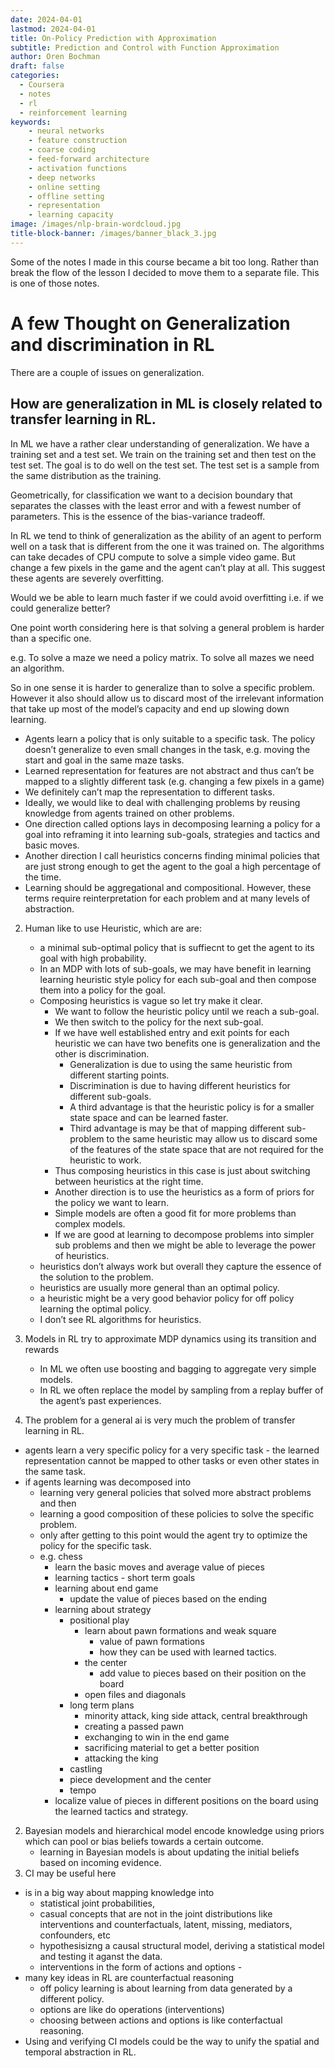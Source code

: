 ```yaml
---
date: 2024-04-01
lastmod: 2024-04-01
title: On-Policy Prediction with Approximation
subtitle: Prediction and Control with Function Approximation
author: Oren Bochman
draft: false
categories:
  - Coursera
  - notes
  - rl
  - reinforcement learning
keywords:
    - neural networks
    - feature construction
    - coarse coding
    - feed-forward architecture
    - activation functions
    - deep networks
    - online setting
    - offline setting
    - representation
    - learning capacity
image: /images/nlp-brain-wordcloud.jpg
title-block-banner: /images/banner_black_3.jpg
---
```



Some of the notes I made in this course became a bit too long. Rather than break the flow of the lesson I decided to move them to a separate file. This is one of those notes.


# A few Thought on Generalization and discrimination in RL

There are a couple of issues on generalization.

## How are generalization in ML is closely related to transfer learning in RL.

In ML we have a rather clear understanding of generalization. We have a training set and a test set. We train on the training set and then test on the test set. The goal is to do well on the test set. The test set is a sample from the same distribution as the training. 

Geometrically, for classification we want to a decision boundary that separates the classes with the least error and with a fewest number of parameters. This is the essence of the bias-variance tradeoff.

In RL we tend to think of generalization as the ability of an agent to perform well on a task that is different from the one it was trained on. The algorithms can take decades of CPU compute to solve a simple video game. But change a few pixels in the game and the agent can't play at all. This suggest these agents are severely overfitting. 

Would we be able to learn much faster if we could avoid overfitting i.e. if we could generalize better?

One point worth considering here is that solving a general problem is harder than a specific one. 

e.g. To solve a maze we need a policy matrix. To solve all mazes we need an algorithm.

So in one sense it is harder to generalize than to solve a specific problem. However it also should allow us to discard most of the irrelevant information that take up most of the model's capacity and end up slowing down learning.


-   Agents learn a policy that is only suitable to a specific task. The policy doesn't generalize to even small changes in the task, e.g. moving the start and goal in the same maze tasks.
-   Learned representation for features are not abstract and thus can't be mapped to a slightly different task (e.g. changing a few pixels in a game)
-   We definitely can't map the representation to different tasks.
-   Ideally, we would like to deal with challenging problems by reusing knowledge from agents trained on other problems.
-   One direction called options lays in decomposing learning a policy for a goal into reframing it into learning sub-goals, strategies and tactics and basic moves.
-   Another direction I call heuristics concerns finding minimal policies that are just strong enough to get the agent to the goal a high percentage of the time.
-   Learning should be aggregational and compositional. However, these terms require reinterpretation for each problem and at many levels of abstraction.

2.  Human like to use Heuristic, which are are:

    - a minimal sub-optimal policy that is suffiecnt to get the agent to its goal with high probability.
    - In an MDP with lots of sub-goals, we may have benefit in learning learning heuristic style policy for each sub-goal and then compose them into a policy for the goal. 
    - Composing heuristics is vague so let try make it clear.
        - We want to follow the heuristic policy until we reach a sub-goal.
        - We then switch to the policy for the next sub-goal. 
        - If we have well established entry and exit points for each heuristic we can have two benefits one is generalization and the other is discrimination.
            - Generalization is due to using the same heuristic from different starting points.
            - Discrimination is due to having different heuristics for different sub-goals.
            - A third advantage is that the heuristic policy is for a smaller state space and can be learned faster.
            - Third advantage is may be that of mapping different sub-problem to the same heuristic may allow us to discard some of the features of the state space that are not required for the heuristic to work.
        - Thus composing heuristics in this case is just about switching between heuristics at the right time.
        - Another direction is to use the heuristics as a form of  priors for the policy we want to learn.  
        - Simple models are often a good fit for more problems than complex models.
        - If we are good at learning to decompose problems into simpler sub problems and then we might be able to leverage the power of heuristics.
    

    
    -   heuristics don't always work but overall they capture the essence of the solution to the problem.
    -   heuristics are usually more general than an optimal policy.
    -   a heuristic might be a very good behavior policy for off policy learning the optimal policy.
    -   I don't see RL algorithms for heuristics.

3.  Models in RL try to approximate MDP dynamics using its transition and rewards
    -   In ML we often use boosting and bagging to aggregate very simple models.
    -   In RL we often replace the model by sampling from a replay buffer of the agent's past experiences. 
    
3.  The problem for a general ai is very much the problem of transfer learning in RL.

-   agents learn a very specific policy for a very specific task - the learned representation cannot be mapped to other tasks or even other states in the same task.
-   if agents learning was decomposed into
    -   learning very general policies that solved more abstract problems and then
    -   learning a good composition of these policies to solve the specific problem.
    -   only after getting to this point would the agent try to optimize the policy for the specific task.
    -   e.g. chess
        -   learn the basic moves and average value of pieces
        -   learning tactics - short term goals
        -   learning about end game
            -   update the value of pieces based on the ending
        -   learning about strategy
            -   positional play
                -   learn about pawn formations and weak square
                    -   value of pawn formations
                    -   how they can be used with learned tactics.
                -   the center
                    -   add value to pieces based on their position on the board
                -   open files and diagonals
            -   long term plans
                -   minority attack, king side attack, central breakthrough
                -   creating a passed pawn
                -   exchanging to win in the end game
                -   sacrificing material to get a better position
                -   attacking the king
            -   castling
            -   piece development and the center
            -   tempo
        -   localize value of pieces in different positions on the board using the learned tactics and strategy.

2.  Bayesian models and hierarchical model encode knowledge using priors which can pool or bias beliefs towards a certain outcome.
    -   learning in Bayesian models is about updating the initial beliefs based on incoming evidence.
3.  CI may be useful here

-   is in a big way about mapping knowledge into
    -   statistical joint probabilities,
    -   casual concepts that are not in the joint distributions like interventions and counterfactuals, latent, missing, mediators, confounders, etc
    -   hypothesisizng a causal structural model, deriving a statistical model and testing it aganst the data.
    -   interventions in the form of actions and options -
-   many key ideas in RL are counterfactual reasoning
    -   off policy learning is about learning from data generated by a different policy.
    -   options are like do operations (interventions)
    -   choosing between actions and options is like conterfactual reasoning.
-   Using and verifying CI models could be the way to unify the spatial and temporal abstraction in RL.